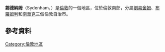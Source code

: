 {{infobox UK place|
|country = 英格蘭
|map_type = Greater London
|region= 倫敦
|population= 28,378
|population_ref=(SE26 postcode area)<ref name="Sydenham population 2">{{cite web|title=Population for every postcode in England & Wales|url=http://www.ons.gov.uk/ons/search/index.html?pageSize=50&sortBy=none&sortDirection=none&newquery=POSTCODE+SE26|website=ONS|publisher=Office of National Statistics|access-date=18 August 2014}}</ref>
|official_name= Sydenham
|london_borough=  Lewisham
|london_borough1= Bromley
|london_borough2= Southwark
|constituency_westminster= [[西劉易舍姆和彭奇_(英國國會選區)|西劉易舍姆和彭奇 (英國國會選區)]]
|post_town= LONDON
|postcode_area= SE
|postcode_district= SE26
|dial_code= 020
|os_grid_reference= TQ352714
|latitude= 51.4254
|longitude= -0.0544
|static_image_name        = Sydenham Avenue SE26.JPG
|static_image_caption     = Sydenham Avenue
|website= http://sydenham.org.uk/
}}
'''錫德納姆'''（Sydenham，{{IPAc-en|ˈ|s|ɪ|d|n|əm}}）是[[倫敦|倫敦]]的一個地區，位於倫敦南部，分屬[[劉易舍姆區|劉易舍姆]]、[[布羅姆利倫敦自治市|布羅姆利]]和[[南華克倫敦自治市|南華克]]三個倫敦自治市。
==參考資料==
{{Reflist}}
[[Category:倫敦地區|Category:倫敦地區]]